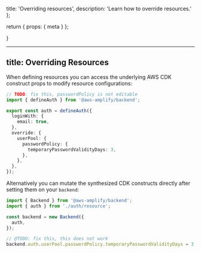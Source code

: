   title: 'Overriding resources',
  description:
    'Learn how to override resources.'
};

  return {
    props: {
      meta
    }
  };

}

---
title: Overriding Resources
---

When defining resources you can access the underlying AWS CDK construct props to modify resource configurations:

```ts title="amplify/auth/resource.ts"
// TODO: fix this, passwordPolicy is not editable
import { defineAuth } from '@aws-amplify/backend';

export const auth = defineAuth({
  loginWith: {
    email: true,
  },
  override: {
    userPool: {
      passwordPolicy: {
        temporaryPasswordValidityDays: 3,
      },
    },
  },
});
```

Alternatively you can mutate the synthesized CDK constructs directly after setting them on your `backend`:

```ts title="amplify/backend.ts"
import { Backend } from '@aws-amplify/backend';
import { auth } from './auth/resource';

const backend = new Backend({
  auth,
});

// @TODO: fix this, this does not work
backend.auth.userPool.passwordPolicy.temporaryPasswordValidityDays = 3;
```
